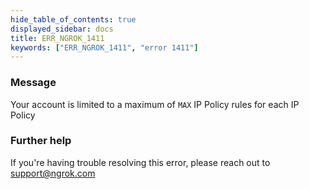 ```yaml
---
hide_table_of_contents: true
displayed_sidebar: docs
title: ERR_NGROK_1411
keywords: ["ERR_NGROK_1411", "error 1411"]
---
```


### Message

Your account is limited to a maximum of `MAX` IP Policy rules for each IP Policy

### Further help

If you're having trouble resolving this error, please reach out to [support@ngrok.com](mailto:support@ngrok.com?subject=Help%20with%20ERR_NGROK_1411)
